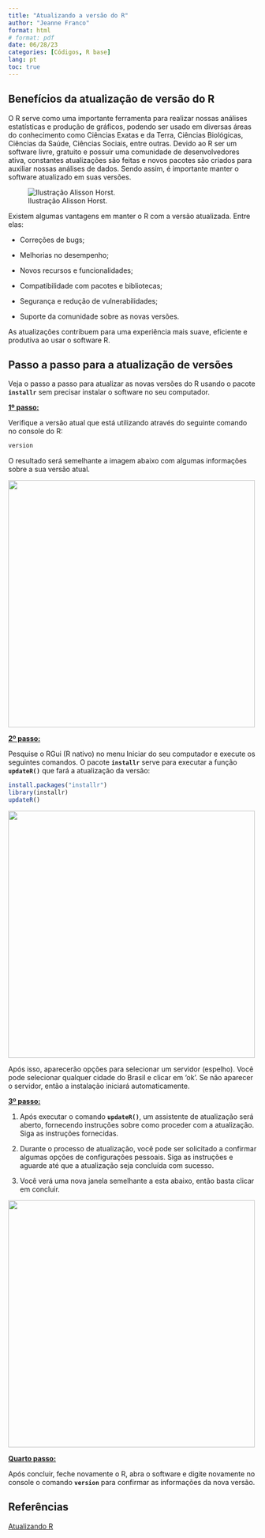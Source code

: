 ---
title: "Atualizando a versão do R"
author: "Jeanne Franco"
format: html 
# format: pdf
date: 06/28/23
categories: [Códigos, R base]
lang: pt
toc: true
---

## Benefícios da atualização de versão do R

O R serve como uma importante ferramenta para realizar nossas análises estatísticas e produção de gráficos, podendo ser usado em diversas áreas do conhecimento como Ciências Exatas e da Terra, Ciências Biológicas, Ciências da Saúde, Ciências Sociais, entre outras. Devido ao R ser um software livre, gratuito e possuir uma comunidade de desenvolvedores ativa, constantes atualizações são feitas e novos pacotes são criados para auxiliar nossas análises de dados. Sendo assim, é importante manter o software atualizado em suas versões.

![Ilustração Alisson Horst.](images/image_design.png){fig-align="center"}

Existem algumas vantagens em manter o R com a versão atualizada. Entre elas:

-   Correções de bugs;

-   Melhorias no desempenho;

-   Novos recursos e funcionalidades;

-   Compatibilidade com pacotes e bibliotecas;

-   Segurança e redução de vulnerabilidades;

-   Suporte da comunidade sobre as novas versões.

As atualizações contribuem para uma experiência mais suave, eficiente e produtiva ao usar o software R.

## Passo a passo para a atualização de versões

Veja o passo a passo para atualizar as novas versões do R usando o pacote **`installr`** sem precisar instalar o software no seu computador.

[**1º passo:**]{.underline}

Verifique a versão atual que está utilizando através do seguinte comando no console do R:

``` r
version
```

O resultado será semelhante a imagem abaixo com algumas informações sobre a sua versão atual.

![](images/img7.png){fig-align="center" width="500"}

[**2º passo:**]{.underline}

Pesquise o RGui (R nativo) no menu Iniciar do seu computador e execute os seguintes comandos. O pacote **`installr`** serve para executar a função **`updateR()`** que fará a atualização da versão:

``` r
install.packages("installr") 
library(installr)  
updateR()
```

![](images/r-gui.png){fig-align="center" width="500"}

Após isso, aparecerão opções para selecionar um servidor (espelho). Você pode selecionar qualquer cidade do Brasil e clicar em 'ok'. Se não aparecer o servidor, então a instalação iniciará automaticamente.

[**3º passo:**]{.underline}

1.  Após executar o comando **`updateR()`**, um assistente de atualização será aberto, fornecendo instruções sobre como proceder com a atualização. Siga as instruções fornecidas.

2.  Durante o processo de atualização, você pode ser solicitado a confirmar algumas opções de configurações pessoais. Siga as instruções e aguarde até que a atualização seja concluída com sucesso.

3.  Você verá uma nova janela semelhante a esta abaixo, então basta clicar em concluir.

![](images/img6.png){fig-align="center" width="500"}

[**Quarto passo:**]{.underline}

Após concluir, feche novamente o R, abra o software e digite novamente no console o comando **`version`** para confirmar as informações da nova versão.

## Referências

[Atualizando R](https://rpubs.com/gleidsonmr/947727)
